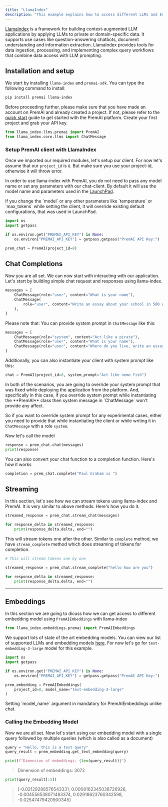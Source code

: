 ```yaml
---
title: "LlamaIndex"
description: "This example explains how to access different LLMs and Embedding Models in Llamaindex through PremAI SDK."
---
```


[LlamaIndex](https://github.com/run-llama/llama_index) is a framework for building context-augmented LLM applications by applying LLMs to private or domain-specific data. It supports use cases like question-answering chatbots, document understanding and information extraction. LlamaIndex provides tools for data ingestion, processing, and implementing complex query workflows that combine data access with LLM prompting.

## Installation and setup

We start by installing `llama-index` and `premai-sdk`. You can type the following command to install:

```bash
pip install premai llama-index
```

Before proceeding further, please make sure that you have made an account on PremAI and already created a project. If not, please refer to the [quick start](https://docs.premai.io/introduction) guide to get started with the PremAI platform. Create your first project and grab your API key.

```python
from llama_index.llms.premai import PremAI
from llama_index.core.llms import ChatMessage
```

### Setup PremAI client with LlamaIndex

Once we imported our required modules, let's setup our client. For now let's assume that our `project_id` is `8`. But make sure you use your project-id, otherwise it will throw error.

In order to use llama-index with PremAI, you do not need to pass any model name or set any parameters with our chat-client. By default it will use the model name and parameters used in the [LaunchPad](https://docs.premai.io/get-started/launchpad).

<Note>
 If you change the `model` or any other parameters like `temperature`  or `max_tokens` while setting the client, it will override existing default configurations, that was used in LaunchPad.   
</Note>

```python
import os
import getpass

if os.environ.get("PREMAI_API_KEY") is None:
    os.environ["PREMAI_API_KEY"] = getpass.getpass("PremAI API Key:")

prem_chat = PremAI(project_id=8)
```
## Chat Completions

Now you are all set. We can now start with interacting with our application. Let's start by building simple chat request and responses using llama-index. 

```python
messages = [
    ChatMessage(role="user", content="What is your name"),
    ChatMessage(
        role="user", content="Write an essay about your school in 500 words"
    ),
]
```
Please note that: You can provide system prompt in `ChatMessage` like this:

```python
messages = [
    ChatMessage(role="system", content="Act like a pirate"),
    ChatMessage(role="user", content="What is your name"),
    ChatMessage(role="user", content="Where do you live, write an essay in 500 words"),
]
```
Additionally, you can also instantiate your client with system prompt like this:

```python
chat = PremAI(project_id=8, system_prompt="Act like nemo fish")
```

<Note>
In both of the scenarios, you are going to override your system prompt that was fixed while deploying the application from the platform. And, specifically in this case, if you override system prompt while instantiating the **PremAI** class then system message in `ChatMessage` won't provide any affect.

So if you want to override system prompt for any experimental cases, either you need to provide that while instantiating the client or while writing it in `ChatMessage` with a role `system`.
</Note>

Now let's call the model


```python
response = prem_chat.chat(messages)
print(response)
```
You can also convert your chat function to a completion function. Here's how it works

```python
completion = prem_chat.complete("Paul Graham is ")
```

## Streaming

In this section, let's see how we can stream tokens using llama-index and PremAI. It is very similar to above methods. Here's how you do it.

```python
streamed_response = prem_chat.stream_chat(messages)

for response_delta in streamed_response:
    print(response_delta.delta, end="")
```

This will stream tokens one after the other. Similar to `complete` method, we have `stream_complete` method which does streaming of tokens for completion.

```python
# This will stream tokens one by one

streamed_response = prem_chat.stream_complete("hello how are you")

for response_delta in streamed_response:
    print(response_delta.delta, end="")
```
------
## Embeddings
In this section we are going to dicuss how we can get access to different embedding model using `PremAIEmbeddings` with llama-index

```python
from llama_index.embeddings.premai import PremAIEmbeddings
``` 

We support lots of state of the art embedding models. You can view our list of supported LLMs and embedding models [here](https://docs.premai.io/get-started/supported-models). For now let's go for `text-embedding-3-large` model for this example. 


```python
import os
import getpass

if os.environ.get("PREMAI_API_KEY") is None:
    os.environ["PREMAI_API_KEY"] = getpass.getpass("PremAI API Key:")

prem_embedding = PremAIEmbeddings(
    project_id=8, model_name="text-embedding-3-large"
)
```

<Note>
Setting `model_name` argument in mandatory for PremAIEmbeddings unlike chat. 
</Note>


### Calling the Embedding Model

Now we are all set. Now let's start using our embedding model with a single query followed by multiple queries (which is also called as a document)

```python
query = "Hello, this is a test query"
query_result = prem_embedding.get_text_embedding(query)

print(f"Dimension of embeddings: {len(query_result)}")
```

> Dimension of embeddings: 3072

```python
print(query_result[:5])
```
>
>[-0.02129288576543331,
 0.0008162345038726926,
 -0.004556538071483374,
 0.02918623760342598,
 -0.02547479420900345]